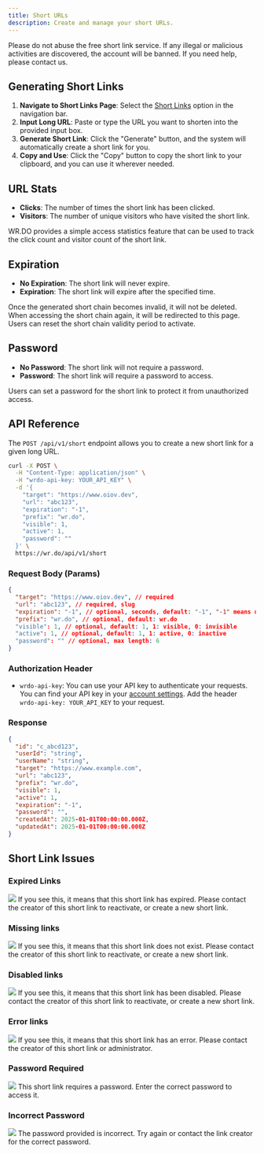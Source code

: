 ---
title: Short URLs
description: Create and manage your short URLs.
---

<Callout type="warning" twClass="mt-0">
  Please do not abuse the free short link service. If any illegal or malicious activities are discovered, the account will be banned. If you need help, please contact us.
</Callout>

## Generating Short Links

1. **Navigate to Short Links Page**: Select the [Short Links](https://wr.do/dashboard/urls) option in the navigation bar.
2. **Input Long URL**: Paste or type the URL you want to shorten into the provided input box.
3. **Generate Short Link**: Click the "Generate" button, and the system will automatically create a short link for you.
4. **Copy and Use**: Click the "Copy" button to copy the short link to your clipboard, and you can use it wherever needed.

## URL Stats

- **Clicks**: The number of times the short link has been clicked.
- **Visitors**: The number of unique visitors who have visited the short link.

WR.DO provides a simple access statistics feature that can be used to track the click count and visitor count of the short link.

## Expiration

- **No Expiration**: The short link will never expire.
- **Expiration**: The short link will expire after the specified time.

Once the generated short chain becomes invalid, it will not be deleted. When accessing the short chain again, it will be redirected to this page. Users can reset the short chain validity period to activate.

## Password

- **No Password**: The short link will not require a password.
- **Password**: The short link will require a password to access.

Users can set a password for the short link to protect it from unauthorized access.

## API Reference

The `POST /api/v1/short` endpoint allows you to create a new short link for a given long URL.


```bash
curl -X POST \
  -H "Content-Type: application/json" \
  -H "wrdo-api-key: YOUR_API_KEY" \
  -d '{
    "target": "https://www.oiov.dev",
    "url": "abc123",
    "expiration": "-1",
    "prefix": "wr.do",
    "visible": 1,
    "active": 1,
    "password": ""
  }' \
  https://wr.do/api/v1/short
```

### Request Body (Params)

```json
{
  "target": "https://www.oiov.dev", // required
  "url": "abc123", // required, slug
  "expiration": "-1", // optional, seconds, default: "-1", "-1" means no expiration; "60" means 60 seconds
  "prefix": "wr.do", // optional, default: wr.do
  "visible": 1, // optional, default: 1, 1: visible, 0: invisible
  "active": 1, // optional, default: 1, 1: active, 0: inactive
  "password": "" // optional, max length: 6
}
```

### Authorization Header

- `wrdo-api-key`: You can use your API key to authenticate your requests. 
You can find your API key in your [account settings](/dashboard/settings).
Add the header `wrdo-api-key: YOUR_API_KEY` to your request.

### Response

```json
{
  "id": "c_abcd123",
  "userId": "string",
  "userName": "string",
  "target": "https://www.example.com",
  "url": "abc123",
  "prefix": "wr.do",
  "visible": 1,
  "active": 1,
  "expiration": "-1",
  "password": "",
  "createdAt": 2025-01-01T00:00:00.000Z,
  "updatedAt": 2025-01-01T00:00:00.000Z
}
```

## Short Link Issues

### Expired Links

<img className='size-20 mx-auto mt-4' src="/_static/docs/link/expired.svg"/>

<Callout type="error" twClass="">
If you see this, it means that this short link has expired. 
Please contact the creator of this short link to reactivate, or create a new short link.
</Callout>

### Missing links

<img className='size-20 mx-auto mt-4' src="/_static/docs/link/error-404.svg"/>

<Callout type="error" twClass="">
If you see this, it means that this short link does not exist.
Please contact the creator of this short link to reactivate, or create a new short link.
</Callout>

### Disabled links

<img className='size-20 mx-auto mt-4' src="/_static/docs/link/disabled.svg"/>

<Callout type="error" twClass="">
If you see this, it means that this short link has been disabled.
Please contact the creator of this short link to reactivate, or create a new short link.
</Callout>

### Error links

<img className='size-20 mx-auto mt-4' src="/_static/docs/link/error.svg"/>

<Callout type="error" twClass="">
If you see this, it means that this short link has an error. Please contact the creator of this short link or administrator.
</Callout>

### Password Required

<img className='size-20 mx-auto mt-4' src="/_static/docs/link/password.svg"/>

<Callout type="error" twClass="">
This short link requires a password. Enter the correct password to access it.
</Callout>

### Incorrect Password

<img className='size-20 mx-auto mt-4' src="/_static/docs/link/password-error.svg"/>

<Callout type="error" twClass="">
The password provided is incorrect. Try again or contact the link creator for the correct password.
</Callout>